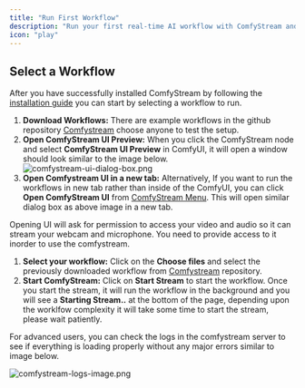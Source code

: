 ```yaml
---
title: "Run First Workflow"
description: "Run your first real-time AI workflow with ComfyStream and see it live in ComfyUI."
icon: "play"
---
```


## Select a Workflow

After you have successfully installed ComfyStream by following the [installation guide](install) you can start by selecting a workflow to run.

1. **Download Workflows:**
   There are example workflows in the github repository [Comfystream](https://github.com/livepeer/comfystream/tree/main/workflows/comfystream)
   choose anyone to test the setup.
2. **Open ComfyStream UI Preview:**
   When you click the ComfyStream node and select **ComfyStream UI Preview** in ComfyUI, it will open a window should look similar to the image below.
   ![comfystream-ui-dialog-box.png](../../images/comfystream-ui-dialog-box.png)
3. **Open Comfystream UI in a new tab:** Alternatively, If you want to run the workflows in new tab rather than inside of the ComfyUI, you can click **Open ComfyStream UI** from [ComfyStream Menu](install#accessing-comfystream).
   This will open similar dialog box as above image in a new tab.

<Note>
  Opening UI will ask for permission to access your video and audio so it can stream your webcam and microphone. You need to provide access to it inorder to use the comfystream.
</Note>

1. **Select your workflow:**
   Click on the **Choose files** and select the previously downloaded workflow from [Comfystream](https://github.com/livepeer/comfystream/tree/main/workflows/comfystream) repository.
2. **Start ComfyStream:**
   Click on **Start Stream** to start the workflow. Once you start the stream, it will run the workflow in the background and you will see a **Starting Stream..** at the bottom
   of the page, depending upon the worklfow complexity it will take some time to start the stream, please wait patiently.

<Note>
  For advanced users, you can check the logs in the comfystream server to see if everything is loading properly without any major errors similar to image below.
</Note>

![comfystream-logs-image.png](../../images/comfystream-logs-image.png)
